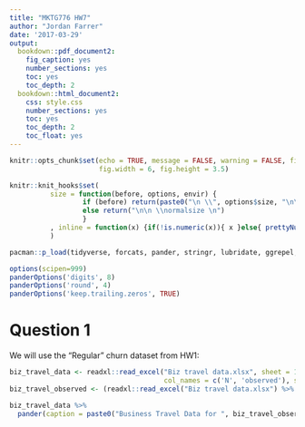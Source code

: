 ```yaml
---
title: "MKTG776 HW7"
author: "Jordan Farrer"
date: '2017-03-29'
output:
  bookdown::pdf_document2:
    fig_caption: yes
    number_sections: yes
    toc: yes
    toc_depth: 2
  bookdown::html_document2:
    css: style.css
    number_sections: yes
    toc: yes
    toc_depth: 2
    toc_float: yes
---
```


```r
knitr::opts_chunk$set(echo = TRUE, message = FALSE, warning = FALSE, fig.align = 'center', size = 'small', fig.pos = 'H',
                      fig.width = 6, fig.height = 3.5)

knitr::knit_hooks$set(
          size = function(before, options, envir) {
                  if (before) return(paste0("\n \\", options$size, "\n\n"))
                  else return("\n\n \\normalsize \n")
                  }
          , inline = function(x) {if(!is.numeric(x)){ x }else{ prettyNum(round(x,2), big.mark=",") } }
          )
```

```r
pacman::p_load(tidyverse, forcats, pander, stringr, lubridate, ggrepel, extrafont, jrfTools)
```

```r
options(scipen=999)
panderOptions('digits', 8)
panderOptions('round', 4)
panderOptions('keep.trailing.zeros', TRUE)
```

# Question 1

We will use the "Regular" churn dataset from HW1:

```r
biz_travel_data <- readxl::read_excel("Biz travel data.xlsx", sheet = 1, 
                                      col_names = c('N', 'observed'), skip = 2)
biz_travel_observed <- (readxl::read_excel("Biz travel data.xlsx") %>% names())[2] %>% as.integer()
```

```r
biz_travel_data %>%
  pander(caption = paste0("Business Travel Data for ", biz_travel_observed, " People"))
```

